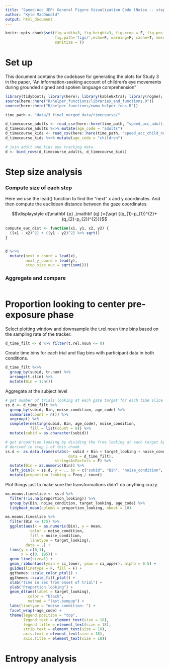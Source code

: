 ```yaml
---
title: "Speed-Acc JEP: General Figure Visualization Code (Noise -- step sizes)"
author: "Kyle MacDonald"
output: html_document
---
```


```r
knitr::opts_chunk$set(fig.width=3, fig.height=3, fig.crop = F, fig.pos = "tb",
                      fig.path='figs/',echo=F, warning=F, cache=T, message=F, include =F,
                      sanitize = T)
```

# Set up 

This document contains the codebase for generating the plots for Study 3 in the paper, "An information-seeking account of children's eye movements during grounded signed and spoken language comprehension"

```r
library(tidyboot); library(here); library(kableExtra); library(rogme); library(ggridges); library(ggrepel)
source(here::here("R/helper_functions/libraries_and_functions.R"))
source(here::here("R/helper_functions/ewma_helper_funs.R"))
```

```r
time_path <- "data/3_final_merged_data/timecourse/"
```

```r
d_timecourse_adults <- read_csv(here::here(time_path, "speed_acc_adult_ng_timecourse_tidy.csv.gz"))
d_timecourse_adults %<>% mutate(age_code = "adults")
d_timecourse_kids <- read_csv(here::here(time_path, "speed_acc_child_noise_timecourse_tidy.csv.gz"))
d_timecourse_kids %<>% mutate(age_code = "children")

# join adult and kids eye tracking data
d <- bind_rows(d_timecourse_adults, d_timecourse_kids)
```

# Step size analysis

### Compute size of each step

Here we use the lead() function to find the "next" x and y coordinates. And then compute the euclidean distance between the gaze coordinates. 

$$\displaystyle d(\mathbf {p} ,\mathbf {q} )={\sqrt {(q_{1}-p_{1})^{2}+(q_{2}-p_{2})^{2}}}$$

```r
compute_euc_dist <- function(x1, y1, x2, y2) {
  ((x1 - x2)^2) + ((y1 - y2)^2) %>% sqrt()
}
```

```r

```


```r
d %<>% 
  mutate(next_x_coord = lead(x),
         next_y_coord = lead(y), 
         step_size_euc = sqrt(sum()))
```

### Aggregate and compare 

```r

```


# Proportion looking to center pre-exposure phase

Select plotting window and downsample the t.rel.noun time bins based on the sampling rate of the tracker. 

```r
d_time_filt <- d %>% filter(t.rel.noun <= 0)
```

Create time bins for each trial and flag bins with participant data in both conditions.

```r
d_time_filt %<>% 
  group_by(subid, tr.num) %>% 
  arrange(t.stim) %>% 
  mutate(Bin = 1:n())
```

Aggregate at the subject level

```r
# get number of trials looking at each gaze target for each time slice
ss.d <- d_time_filt %>% 
  group_by(subid, Bin, noise_condition, age_code) %>% 
  summarise(count = n()) %>% 
  ungroup() %>% 
  complete(nesting(subid, Bin, age_code), noise_condition,
           fill = list(count = 0)) %>% 
  mutate(subid = as.character(subid))

# get proportion looking by dividing the freq looking at each target by the total looking 
# derived in step 1 of this chunk
ss.d <- as.data.frame(xtabs(~ subid + Bin + target_looking + noise_condition + age_code, 
                            data = d_time_filt),
                      stringsAsFactors = F) %>% 
  mutate(Bin = as.numeric(Bin)) %>% 
  left_join(x = ss.d, y = ., by = c("subid", "Bin", "noise_condition", "age_code")) %>% 
  mutate(proportion_looking = Freq / count)
```

Plot things just to make sure the transformations didn't do anything crazy.

```r
ms.means.timeslice <- ss.d %>% 
  filter(!is.na(proportion_looking)) %>% 
  group_by(Bin, noise_condition, target_looking, age_code) %>% 
  tidyboot_mean(column = proportion_looking, nboot = 10)
```

```r
ms.means.timeslice %>% 
  filter(Bin <= 175) %>% 
  ggplot(aes(x = as.numeric(Bin), y = mean, 
           color = noise_condition, 
           fill = noise_condition,
           linetype = target_looking), 
         data = .) + 
  lims(y = c(0,1),
       x = c(0, 195)) +
  geom_line(size=1) +
  geom_ribbon(aes(ymin = ci_lower, ymax = ci_upper), alpha = 0.5) +
  guides(linetype = F, fill = F) +
  ggthemes::scale_color_ptol() + 
  ggthemes::scale_fill_ptol() + 
  xlab("Time in sec from onset of trial") +
  ylab("Proportion looking") +
  geom_dl(aes(label = target_looking), 
          color = "black",
          method = "last.bumpup") +
  labs(linetype = "noise condition: ") +
  facet_wrap(~age_code) +
  theme(legend.position = "top",
        legend.text = element_text(size = 18),
        legend.title = element_text(size = 18),
        strip.text = element_text(size = 18),
        axis.text = element_text(size = 18),
        axis.title = element_text(size = 18))
```





# Entropy analysis

```r

```



